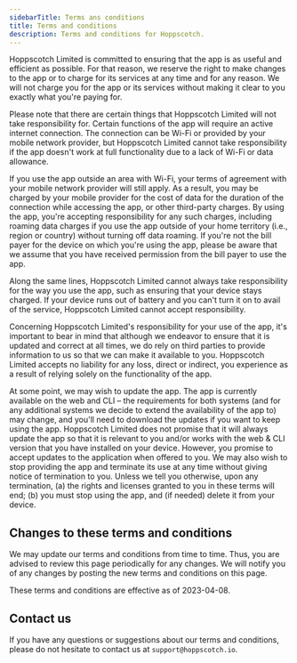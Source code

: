 ```yaml
---
sidebarTitle: Terms ans conditions
title: Terms and conditions
description: Terms and conditions for Hoppscotch.
---
```


Hoppscotch Limited is committed to ensuring that the app is as useful and efficient as possible. For that reason, we reserve the right to make changes to the app or to charge for its services at any time and for any reason. We will not charge you for the app or its services without making it clear to you exactly what you're paying for.

Please note that there are certain things that Hoppscotch Limited will not take responsibility for. Certain functions of the app will require an active internet connection. The connection can be Wi-Fi or provided by your mobile network provider, but Hoppscotch Limited cannot take responsibility if the app doesn't work at full functionality due to a lack of Wi-Fi or data allowance.

If you use the app outside an area with Wi-Fi, your terms of agreement with your mobile network provider will still apply. As a result, you may be charged by your mobile provider for the cost of data for the duration of the connection while accessing the app, or other third-party charges. By using the app, you're accepting responsibility for any such charges, including roaming data charges if you use the app outside of your home territory (i.e., region or country) without turning off data roaming. If you're not the bill payer for the device on which you're using the app, please be aware that we assume that you have received permission from the bill payer to use the app.

Along the same lines, Hoppscotch Limited cannot always take responsibility for the way you use the app, such as ensuring that your device stays charged. If your device runs out of battery and you can't turn it on to avail of the service, Hoppscotch Limited cannot accept responsibility.

Concerning Hoppscotch Limited's responsibility for your use of the app, it's important to bear in mind that although we endeavor to ensure that it is updated and correct at all times, we do rely on third parties to provide information to us so that we can make it available to you. Hoppscotch Limited accepts no liability for any loss, direct or indirect, you experience as a result of relying solely on the functionality of the app.

At some point, we may wish to update the app. The app is currently available on the web and CLI – the requirements for both systems (and for any additional systems we decide to extend the availability of the app to) may change, and you'll need to download the updates if you want to keep using the app. Hoppscotch Limited does not promise that it will always update the app so that it is relevant to you and/or works with the web & CLI version that you have installed on your device. However, you promise to accept updates to the application when offered to you. We may also wish to stop providing the app and terminate its use at any time without giving notice of termination to you. Unless we tell you otherwise, upon any termination, (a) the rights and licenses granted to you in these terms will end; (b) you must stop using the app, and (if needed) delete it from your device.

## Changes to these terms and conditions

We may update our terms and conditions from time to time. Thus, you are advised to review this page periodically for any changes. We will notify you of any changes by posting the new terms and conditions on this page.

These terms and conditions are effective as of 2023-04-08.

## Contact us

If you have any questions or suggestions about our terms and conditions, please do not hesitate to contact us at `support@hoppscotch.io`.
